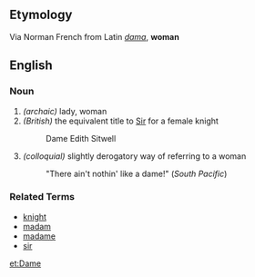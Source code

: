 ==Etymology==
Via Norman French from Latin ''[[dama]]'', '''woman'''

==English==
===Noun===
# ''(archaic)'' lady, woman
# ''(British)'' the equivalent title to [[Sir]] for a female knight
#:  Dame Edith Sitwell
# ''(colloquial)'' slightly derogatory way of referring to a woman
#: "There ain't nothin' like a dame!" (''South Pacific'')

===Related Terms===
*[[knight]]
*[[madam]]
*[[madame]]
*[[sir]]

[[et:Dame]]